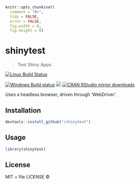 
```r
knitr::opts_chunk$set(
  comment = "#>",
  tidy = FALSE,
  error = FALSE,
  fig.width = 8,
  fig.height = 8)
```

# shinytest

> Test Shiny Apps

[![Linux Build Status](https://travis-ci.org//shinytest.svg?branch=master)](https://travis-ci.org//shinytest)

[![Windows Build status](https://ci.appveyor.com/api/projects/status/github//shinytest?svg=true)](https://ci.appveyor.com/project//shinytest)
[![](http://www.r-pkg.org/badges/version/shinytest)](http://www.r-pkg.org/pkg/shinytest)
[![CRAN RStudio mirror downloads](http://cranlogs.r-pkg.org/badges/shinytest)](http://www.r-pkg.org/pkg/shinytest)


Uses a headless browser, driven through 'WebDriver'.

## Installation

```r
devtools::install_github("/shinytest")
```

## Usage

```r
library(shinytest)
```

## License

MIT + file LICENSE © 
